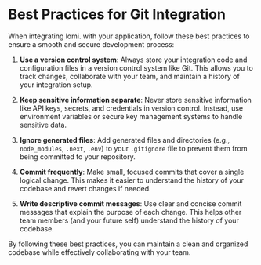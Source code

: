 # Best Practices for Git Integration

When integrating lomi. with your application, follow these best practices to ensure a smooth and secure development process:

1. **Use a version control system**: Always store your integration code and configuration files in a version control system like Git. This allows you to track changes, collaborate with your team, and maintain a history of your integration setup.

2. **Keep sensitive information separate**: Never store sensitive information like API keys, secrets, and credentials in version control. Instead, use environment variables or secure key management systems to handle sensitive data.

3. **Ignore generated files**: Add generated files and directories (e.g., `node_modules`, `.next`, `.env`) to your `.gitignore` file to prevent them from being committed to your repository.

4. **Commit frequently**: Make small, focused commits that cover a single logical change. This makes it easier to understand the history of your codebase and revert changes if needed.

5. **Write descriptive commit messages**: Use clear and concise commit messages that explain the purpose of each change. This helps other team members (and your future self) understand the history of your codebase.

By following these best practices, you can maintain a clean and organized codebase while effectively collaborating with your team. 